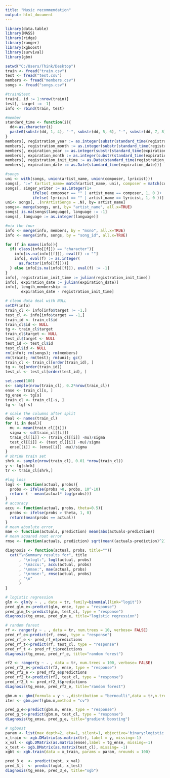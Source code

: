 ---
title: "Music recommendation"
output: html_document
---

```{r}
library(data.table) 
library(MASS)
library(ridge)
library(ranger)
library(xgboost)
library(survival)
library(gbm)
```

```{r}
setwd("C:/Users/Think/Desktop")
train <- fread("train.csv")
test <- fread("test.csv")
members <- fread("members.csv")
songs <- fread("songs.csv")

#train&test
train[, id := 1:nrow(train)]
test[, target := -1]
info <- rbind(train, test)

#member
standard_time <- function(i){
  dd<-as.character(i)
  paste0(substr(dd, 1, 4), "-", substr(dd, 5, 6), "-", substr(dd, 7, 8))
}
members[, registration_year := as.integer(substr(standard_time(registration_init_time), 1, 4))]
members[, registration_month := as.integer(substr(standard_time(registration_init_time), 6,7))]
members[, expiration_year := as.integer(substr(standard_time(expiration_date), 1, 4))]
members[, expiration_month := as.integer(substr(standard_time(expiration_date), 6,7))]
members[, registration_init_time := as.Date(standard_time(registration_init_time))]
members[, expiration_date := as.Date(standard_time(expiration_date))]

#songs
uni <- with(songs, union(artist_name, union(composer, lyricist)))
songs[, ":=" (artist_name= match(artist_name, uni), composer = match(composer, uni), lyricist = match(lyricist, uni))]
songs[, singer_writer := as.integer(1+
            ifelse( composer == "" | artist_name == composer, 1, 0 )+
            ifelse( lyricist == "" | artist_name == lyricist, 1, 0 ))]
uni<- songs[, .(nrArtistSongs = .N), by= artist_name]
songs<- merge(songs, uni, by= "artist_name", all.x=TRUE)
songs[ is.na(songs$language), language := -1]
songs[, language := as.integer(language)]

#mix the four
info <- merge(info, members, by = "msno", all.x=TRUE)
info <- merge(info, songs, by = "song_id", all.x=TRUE)

for (f in names(info)){
  if( class(info[[f]]) == "character"){
    info[is.na(info[[f]]), eval(f) := ""]
    info[, eval(f) := as.integer(
      as.factor(info[[f]]))]
  } else info[is.na(info[[f]]), eval(f) := -1]
}
info[, registration_init_time := julian(registration_init_time)]
info[, expiration_date := julian(expiration_date)]
info[, length_membership := 
       expiration_date - registration_init_time]

# clean data deal with NULL
setDF(info)
train_cl <- info[info$target != -1,]
test_cl <- info[info$target == -1,]
train_id <- train_cl$id
train_cl$id <- NULL
tg <- train_cl$target
train_cl$target <- NULL
test_cl$target <- NULL
test_id <- test_cl$id
test_cl$id <- NULL
rm(info); rm(songs); rm(members)
rm(train); rm(test); rm(uni); gc()
train_cl <- train_cl[order(train_id), ]
tg <- tg[order(train_id)]
test_cl <- test_cl[order(test_id), ]
```

```{r}
set.seed(100)
s<- sample(nrow(train_cl), 0.2*nrow(train_cl))
ense <- train_cl[s, ]
tg_ense <- tg[s]
train_cl <- train_cl[-s, ]
tg <- tg[-s]

# scale the columns after split
deal <- names(train_cl)
for (i in deal){
  mu <- mean(train_cl[[i]])
  sigma <- sd(train_cl[[i]])
  train_cl[[i]] <- (train_cl[[i]] -mu)/sigma
  test_cl[[i]] <- (test_cl[[i]] -mu)/sigma
  ense[[i]] <- (ense[[i]] -mu)/sigma
}
# shrink train set
shrk <- sample(nrow(train_cl), 0.01 *nrow(train_cl))
y <- tg[shrk]
tr <- train_cl[shrk,]
```

```{r}
#log loss
logl <- function(actual, probs){
  probs <- ifelse(probs >0, probs, 10^-10)
  return ( - mean(actual* log(probs)))
}
# accuracy
accu <- function(actual, probs, theta=0.5){
  probs <- ifelse(probs > theta, 1, 0)
  return(mean(probs == actual))
}
# mean absolute error
mae <- function(actuals, prediction) mean(abs(actuals-prediction))
# mean squared root error
rmse <- function(actuals, prediction) sqrt(mean((actuals-prediction)^2))

diagnosis <- function(actual, probs, title=""){
  cat("\nSummary results for", title
      , "\nlogl:", logl(actual, probs)
      , "\naccu:", accu(actual, probs)
      , "\nmae:", mae(actual, probs)
      , "\nrmse:", rmse(actual, probs)
      , "\n"
      )
}
```

```{r}
# logistic regression
glm <- glm(y ~ . , data = tr, family=binomial(link="logit"))
pred_glm_e<-predict(glm, ense, type = "response")
pred_glm_t<-predict(glm, test_cl, type = "response")
diagnosis(tg_ense, pred_glm_e, title="logistic regression")
```

```{r}
# random forest
rf <- ranger(y ~ . , data = tr, num.trees = 10, verbose= FALSE)
pred_rf_e<-predict(rf, ense, type = "response")
pred_rf_e <- pred_rf_e$predictions
pred_rf_t<-predict(rf, test_cl, type = "response")
pred_rf_t <- pred_rf_t$predictions
diagnosis(tg_ense, pred_rf_e, title="random forest")

rf2 <- ranger(y ~ . , data = tr, num.trees = 100, verbose= FALSE)
pred_rf2_e<-predict(rf2, ense, type = "response")
pred_rf2_e <- pred_rf2_e$predictions
pred_rf2_t<-predict(rf2, test_cl, type = "response")
pred_rf2_t <- pred_rf2_t$predictions
diagnosis(tg_ense, pred_rf2_e, title="random forest")
```

```{r}
gbm.m <- gbm(formula = y ~ .,distribution = "bernoulli",data = tr,n.trees = 1000,interaction.depth = 7,shrinkage = 0.01,cv.folds = 3)
iter <- gbm.perf(gbm.m,method = "cv")

pred_g_e<-predict(gbm.m, ense, type = "response")
pred_g_t<-predict(gbm.m, test_cl, type = "response")
diagnosis(tg_ense, pred_g_e, title="gradient boosting")
```

```{r}
# xgboost
param <- list(max_depth=2, eta=1, silent=1, objective='binary:logistic')
x_train <- xgb.DMatrix(as.matrix(tr), label = y, missing=-1)
x_val <- xgb.DMatrix(as.matrix(ense),label = tg_ense, missing=-1)
x_test <- xgb.DMatrix(as.matrix(test_cl), missing= -1)
xgbt <- xgb.train(data = x_train, params = param, nrounds = 100) 

pred_3_e  <- predict(xgbt, x_val)
pred_3_t  <- predict(xgbt, x_test) 
diagnosis(tg_ense, pred_3_e, title="xgb")
```



